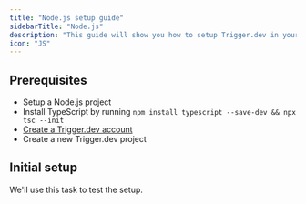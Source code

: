 ```yaml
---
title: "Node.js setup guide"
sidebarTitle: "Node.js"
description: "This guide will show you how to setup Trigger.dev in your existing Node.js project, test an example task, and view the run."
icon: "JS"
---
```


## Prerequisites

- Setup a Node.js project
- Install TypeScript by running `npm install typescript --save-dev && npx tsc --init`
- [Create a Trigger.dev account](https://cloud.trigger.dev)
- Create a new Trigger.dev project

## Initial setup

<Steps>
    <Snippet file="v3/step-cli-init.mdx" />
    <Step title="Install the Hello World example task when prompted">
        We'll use this task to test the setup.
    </Step>
    <Snippet file="v3/step-cli-dev.mdx" />
    <Snippet file="v3/step-run-test.mdx" />
    <Snippet file="v3/step-view-run.mdx" />
</Steps>

<Snippet file="v3/useful-next-steps.mdx"/>
